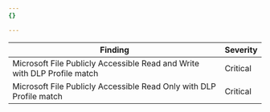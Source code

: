 ```yaml
---
{}

---
```


| Finding                                                                  | Severity |
| ------------------------------------------------------------------------ | -------- |
| Microsoft File Publicly Accessible Read and Write with DLP Profile match | Critical |
| Microsoft File Publicly Accessible Read Only with DLP Profile match      | Critical |
